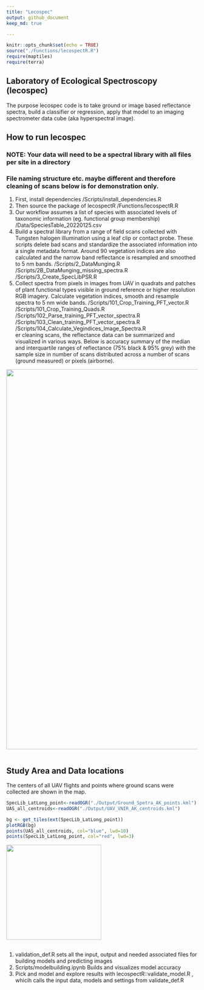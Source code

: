 ```yaml
---
title: "Lecospec"
output: github_document
keep_md: true

---
```


```r
knitr::opts_chunk$set(echo = TRUE)
source("./Functions/lecospectR.R")
require(maptiles)
require(terra)
```
## Laboratory of Ecological Spectroscopy (lecospec)
The purpose lecospec code is to take ground or image based reflectance spectra, build a classifier or regression,
apply that model to an imaging spectrometer data cube (aka hyperspectral image). 

## How to run lecospec 
### NOTE: Your data will need to be a spectral library with all files per site in a directory
### File naming structure etc. maybe different and therefore cleaning of scans below is for demonstration only.

1) First, install dependencies 
/Scripts/install_dependencies.R
2) Then source the package of lecospectR 
/Functions/lecospectR.R
3) Our workflow assumes a list of species with associated levels of taxonomic information (eg. functional group membership) 
/Data/SpeciesTable_20220125.csv
4) Build a spectral library from a range of field scans collected with Tungsten halogen illumination using a leaf clip or contact probe. 
These scripts delete bad scans and standardize the associated information into a single metadata format. Around 90 vegetation indices are 
also calculated and the narrow band reflectance is resampled and smoothed to 5 nm bands.
/Scripts/2_DataMunging.R                                     
/Scripts/2B_DataMunging_missing_spectra.R   
/Scripts/3_Create_SpecLibPSR.R
5) Collect spectra from pixels in images from UAV in quadrats and patches of plant functional types visible in ground reference or higher 
resolution RGB imagery. Calculate vegetation indices, smooth and resample spectra to 5 nm wide bands.
/Scripts/101_Crop_Training_PFT_vector.R                        
/Scripts/101_Crop_Training_Quads.R                             
/Scripts/102_Parse_training_PFT_vector_spectra.R              
/Scripts/103_Clean_training_PFT_vector_spectra.R              
/Scripts/104_Calculate_Vegindices_Image_Spectra.R              
er cleaning scans, the reflectance data can be summarized and visualized in various ways. Below is accuracy
summary of the median and interquartile ranges of reflectance (75% black & 95% grey) with the sample size in 
number of scans distributed across a number of scans (ground measured) or pixels (airborne).

<img src="./Output/Fnc_grp1_spectral_profiles_PFT_IMG_SPECTRA_ALL.jpg" width="1000" height="1000">

```r

```

## Study Area and Data locations
The centers of all UAV flights and points where ground scans were collected are shown in the map.
```r
SpecLib_LatLong_point<-readOGR("./Output/Ground_Spetra_AK_points.kml") 
UAS_all_centroids<-readOGR("./Output/UAV_VNIR_AK_centroids.kml") 

bg <- get_tiles(ext(SpecLib_LatLong_point))
plotRGB(bg)
points(UAS_all_centroids, col="blue", lwd=10)
points(SpecLib_LatLong_point, col="red", lwd=3)

```
<img src="./Output/StudyAreaGround_Airborne_Spectra_Locs.jpg" width="250" height="250">

## 
1) validation_def.R sets all the input, output and needed associated files for building models and predicting images
2) Scripts/modelbuilding.ipynb Builds and visualizes model accuracy
3) Pick and model and explore results with lecospectR::validate_model.R , whicih calls the input data, models and settings from validate_def.R


